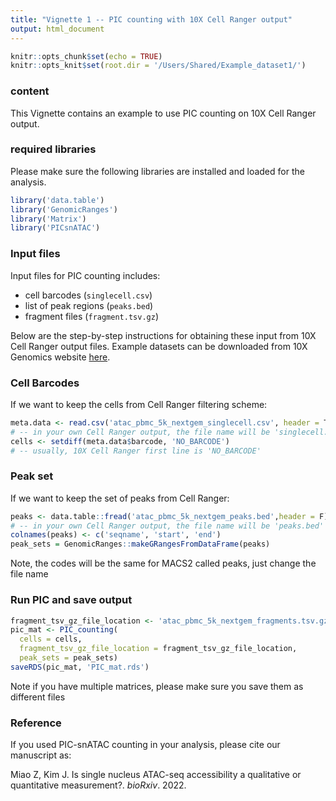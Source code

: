 ```yaml
---
title: "Vignette 1 -- PIC counting with 10X Cell Ranger output"
output: html_document
---
```


```r
knitr::opts_chunk$set(echo = TRUE)
knitr::opts_knit$set(root.dir = '/Users/Shared/Example_dataset1/')
```

### content 
This Vignette contains an example to use PIC counting on 10X Cell Ranger output. 

### required libraries 
Please make sure the following libraries are installed and loaded for the analysis. 
```r
library('data.table')
library('GenomicRanges')
library('Matrix')
library('PICsnATAC')
```

### Input files

Input files for PIC counting includes:

  * cell barcodes (`singlecell.csv`)
  * list of peak regions (`peaks.bed`)
  * fragment files (`fragment.tsv.gz`)

Below are the step-by-step instructions for obtaining these input from 10X Cell Ranger output files. Example datasets can be downloaded from 10X Genomics website [here](https://www.10xgenomics.com/resources/datasets/5-k-peripheral-blood-mononuclear-cells-pbm-cs-from-a-healthy-donor-next-gem-v-1-1-1-1-standard-2-0-0).

### Cell Barcodes
If we want to keep the cells from Cell Ranger filtering scheme:
```r
meta.data <- read.csv('atac_pbmc_5k_nextgem_singlecell.csv', header = T )
# -- in your own Cell Ranger output, the file name will be 'singlecell.csv'
cells <- setdiff(meta.data$barcode, 'NO_BARCODE')
# -- usually, 10X Cell Ranger first line is 'NO_BARCODE'
```

### Peak set
If we want to keep the set of peaks from Cell Ranger:
```r
peaks <- data.table::fread('atac_pbmc_5k_nextgem_peaks.bed',header = F)
# -- in your own Cell Ranger output, the file name will be 'peaks.bed'
colnames(peaks) <- c('seqname', 'start', 'end')
peak_sets = GenomicRanges::makeGRangesFromDataFrame(peaks)
```
Note, the codes will be the same for MACS2 called peaks, just change the file name

### Run PIC and save output
```r
fragment_tsv_gz_file_location <- 'atac_pbmc_5k_nextgem_fragments.tsv.gz'
pic_mat <- PIC_counting(
  cells = cells,
  fragment_tsv_gz_file_location = fragment_tsv_gz_file_location,
  peak_sets = peak_sets)
saveRDS(pic_mat, 'PIC_mat.rds')
```
Note if you have multiple matrices, please make sure you save them as different files 

### Reference
If you used PIC-snATAC counting in your analysis, please cite our manuscript as:

Miao Z, Kim J. Is single nucleus ATAC-seq accessibility a qualitative or quantitative measurement?. _bioRxiv_. 2022.

